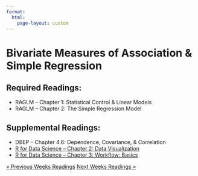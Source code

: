 ```yaml
---
format: 
  html:
    page-layout: custom
---
```

<div class="page-readings">
<h1 class="h1-reading"> Bivariate Measures of Association & Simple Regression </h1>
<h2 class="h2-reading">Required Readings:</h2>
<ul class="ul-reading">
<li>RAGLM -- Chapter 1: Statistical Control & Linear Models</li>
<li>RAGLM -- Chapter 2: The Simple Regression Model</li>

</ul>

<h2 class="h2-reading">Supplemental Readings:</h2>
<ul class="ul-reading">
<li>DBEP -- Chapter 4.6: Dependence, Covariance, & Correlation</li>
<li><a href="https://r4ds.hadley.nz/data-visualize.html">R for Data Science -- Chapter 2: Data Visualization</a></li>
<li><a href="https://r4ds.hadley.nz/workflow-basics.html">R for Data Science -- Chapter 3: Workflow: Basics</a></li>
</ul>

<div class = "prev-next-container">
<a class="prev-next" href="reading-1.html">&laquo; Previous Weeks Readings</a>
<a class="prev-next" href="reading-3.html">Next Weeks Readings &raquo;</a>
</div>

</div>